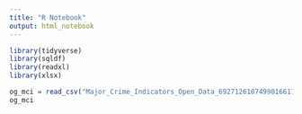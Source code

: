 ```yaml
---
title: "R Notebook"
output: html_notebook
---
```


```r
library(tidyverse)
library(sqldf)
library(readxl)
library(xlsx)
```

```r
og_mci = read_csv("Major_Crime_Indicators_Open_Data_6927126107499016617.csv")
og_mci
```


